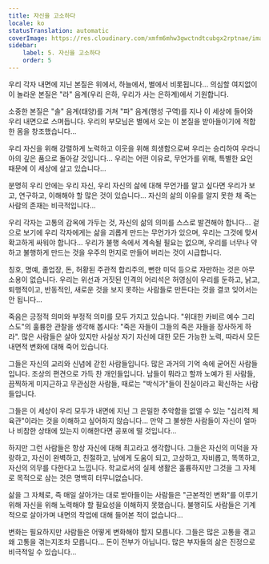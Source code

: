 ```yaml
---
title: 자신을 고소하다
locale: ko
statusTranslation: automatic
coverImage: https://res.cloudinary.com/xmfm6mhw3gwctndtcubgx2rptnae/image/upload/v1740468922/small_cover_tratado_de_psicologia_revolucionaria_a4c0dca4e0.webp
sidebar:
    label: 5. 자신을 고소하다
    order: 5
---
```

우리 각자 내면에 지닌 본질은 위에서, 하늘에서, 별에서 비롯됩니다... 의심할 여지없이 이 놀라운 본질은 "라" 음계(우리 은하, 우리가 사는 은하계)에서 기원합니다.

소중한 본질은 "솔" 음계(태양)를 거쳐 "파" 음계(행성 구역)를 지나 이 세상에 들어와 우리 내면으로 스며듭니다. 우리의 부모님은 별에서 오는 이 본질을 받아들이기에 적합한 몸을 창조했습니다...

우리 자신을 위해 강렬하게 노력하고 이웃을 위해 희생함으로써 우리는 승리하여 우라니아의 깊은 품으로 돌아갈 것입니다... 우리는 어떤 이유로, 무언가를 위해, 특별한 요인 때문에 이 세상에 살고 있습니다...

분명히 우리 안에는 우리 자신, 우리 자신의 삶에 대해 무언가를 알고 싶다면 우리가 보고, 연구하고, 이해해야 할 많은 것이 있습니다... 자신의 삶의 이유를 알지 못한 채 죽는 사람의 존재는 비극적입니다...

우리 각자는 고통의 감옥에 가두는 것, 자신의 삶의 의미를 스스로 발견해야 합니다... 겉으로 보기에 우리 각자에게는 삶을 괴롭게 만드는 무언가가 있으며, 우리는 그것에 맞서 확고하게 싸워야 합니다... 우리가 불행 속에서 계속될 필요는 없으며, 우리를 너무나 약하고 불행하게 만드는 것을 우주의 먼지로 만들어 버리는 것이 시급합니다.

칭호, 명예, 졸업장, 돈, 허황된 주관적 합리주의, 뻔한 미덕 등으로 자만하는 것은 아무 소용이 없습니다. 우리는 위선과 거짓된 인격의 어리석은 허영심이 우리를 둔하고, 낡고, 퇴행적이고, 반동적인, 새로운 것을 보지 못하는 사람들로 만든다는 것을 결코 잊어서는 안 됩니다...

죽음은 긍정적 의미와 부정적 의미를 모두 가지고 있습니다. "위대한 카비르 예수 그리스도"의 훌륭한 관찰을 생각해 봅시다: "죽은 자들이 그들의 죽은 자들을 장사하게 하라". 많은 사람들은 살아 있지만 사실상 자기 자신에 대한 모든 가능한 노력, 따라서 모든 내면적 변화에 대해 죽어 있습니다.

그들은 자신의 교리와 신념에 갇힌 사람들입니다. 많은 과거의 기억 속에 굳어진 사람들입니다. 조상의 편견으로 가득 찬 개인들입니다. 남들이 뭐라고 할까 노예가 된 사람들, 끔찍하게 미지근하고 무관심한 사람들, 때로는 "박식가"들이 진실이라고 확신하는 사람들입니다.

그들은 이 세상이 우리 모두가 내면에 지닌 그 은밀한 추악함을 없앨 수 있는 "심리적 체육관"이라는 것을 이해하고 싶어하지 않습니다... 만약 그 불쌍한 사람들이 자신이 얼마나 비참한 상태에 있는지 이해한다면 공포에 떨 것입니다...

하지만 그런 사람들은 항상 자신에 대해 최고라고 생각합니다. 그들은 자신의 미덕을 자랑하고, 자신이 완벽하고, 친절하고, 남에게 도움이 되고, 고상하고, 자비롭고, 똑똑하고, 자신의 의무를 다한다고 느낍니다. 학교로서의 실제 생활은 훌륭하지만 그것을 그 자체로 목적으로 삼는 것은 명백히 터무니없습니다.

삶을 그 자체로, 즉 매일 살아가는 대로 받아들이는 사람들은 "근본적인 변화"를 이루기 위해 자신을 위해 노력해야 할 필요성을 이해하지 못했습니다. 불행히도 사람들은 기계적으로 살아가며 내면의 작업에 대해 들어본 적이 없습니다...

변화는 필요하지만 사람들은 어떻게 변화해야 할지 모릅니다. 그들은 많은 고통을 겪고 왜 고통을 겪는지조차 모릅니다... 돈이 전부가 아닙니다. 많은 부자들의 삶은 진정으로 비극적일 수 있습니다...

